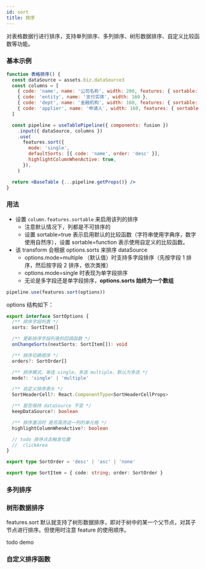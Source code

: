 ```yaml
---
id: sort
title: 排序
---
```


对表格数据行进行排序，支持单列排序、多列排序、树形数据排序、自定义比较函数等功能。

### 基本示例

```jsx live
function 表格排序() {
  const dataSource = assets.biz.dataSource3
  const columns = [
    { code: 'name', name: '公司名称', width: 200, features: { sortable: true } },
    { code: 'entity', name: '支付实体', width: 160 },
    { code: 'dept', name: '金融机构', width: 160, features: { sortable: true } },
    { code: 'applier', name: '申请人', width: 160, features: { sortable: true } },
  ]

  const pipeline = useTablePipeline({ components: fusion })
    .input({ dataSource, columns })
    .use(
      features.sort({
        mode: 'single',
        defaultSorts: [{ code: 'name', order: 'desc' }],
        highlightColumnWhenActive: true,
      }),
    )

  return <BaseTable {...pipeline.getProps()} />
}
```

### 用法

- 设置 `column.features.sortable` 来启用该列的排序
  - 注意默认情况下，列都是不可排序的
  - 设置 sortable=true 表示启用默认的比较函数（字符串使用字典序，数字使用自然序），设置 sortable=function 表示使用自定义的比较函数。
- 该 transform 会根据 options.sorts 来排序 dataSource
  - options.mode=multiple （默认值）时支持多字段排序（先按字段 1 排序，然后按字段 2 排序，依次类推）
  - options.mode=single 时表现为单字段排序
  - 无论是多字段还是单字段排序，**options.sorts 始终为一个数组**

```jsx
pipeline.use(features.sort(options))
```

options 结构如下：

```typescript
export interface SortOptions {
  /** 排序字段列表 */
  sorts: SortItem[]

  /** 更新排序字段列表的回调函数 */
  onChangeSorts(nextSorts: SortItem[]): void

  /** 排序切换顺序 */
  orders?: SortOrder[]

  /** 排序模式。单选 single，多选 multiple，默认为多选 */
  mode?: 'single' | 'multiple'

  /** 自定义排序表头 */
  SortHeaderCell?: React.ComponentType<SortHeaderCellProps>

  /** 是否保持 dataSource 不变 */
  keepDataSource?: boolean

  /** 排序激活时 是否高亮这一列的单元格 */
  highlightColumnWhenActive?: boolean

  // todo 排序点击触发位置
  //  clickArea
}

export type SortOrder = 'desc' | 'asc' | 'none'

export type SortItem = { code: string; order: SortOrder }
```

### 多列排序

### 树形数据排序

features.sort 默认就支持了树形数据排序，即对于树中的某一个父节点，对其子节点进行排序。但使用时注意 feature 的使用顺序。

todo demo

### 自定义排序函数
